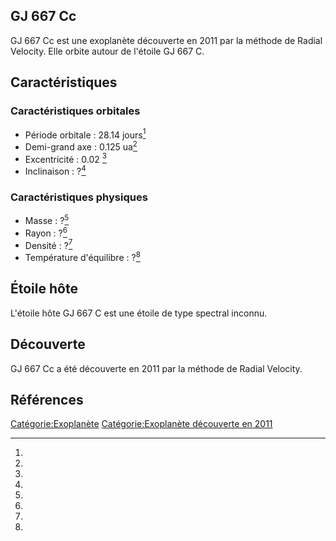 == GJ 667 Cc ==

{{Infobox Exoplanète
| nom = GJ 667 Cc
| image = 
| légende = 
| étoile = GJ 667 C
| constellation = 
| ascension_droite = 
| déclinaison = 
| distance = ?
| type_spectral = ?
| masse = ?<ref></ref>
| rayon = ?<ref></ref>
| densité = ?<ref></ref>
| gravité = ?<ref></ref>
| température = ?<ref></ref>
| période = 28.14 j<ref></ref>
| demi_grand_axe = 0.125 ua<ref></ref>
| excentricité = 0.02 <ref></ref>
| inclinaison = ?<ref></ref>
| méthode_découverte = Radial Velocity
| date_découverte = 2011
| statut = Confirmée
}}

GJ 667 Cc est une exoplanète découverte en 2011 par la méthode de Radial Velocity. Elle orbite autour de l'étoile GJ 667 C.

== Caractéristiques ==

=== Caractéristiques orbitales ===
* Période orbitale : 28.14 jours<ref></ref>
* Demi-grand axe : 0.125 ua<ref></ref>
* Excentricité : 0.02 <ref></ref>
* Inclinaison : ?<ref></ref>

=== Caractéristiques physiques ===
* Masse : ?<ref></ref>
* Rayon : ?<ref></ref>
* Densité : ?<ref></ref>
* Température d'équilibre : ?<ref></ref>

== Étoile hôte ==

{{Infobox Étoile
| nom = GJ 667 C
| image = 
| légende = 
| constellation = 
| ascension_droite = 
| déclinaison = 
| distance = ?
| type_spectral = ?
| magnitude_absolue = 
| magnitude_apparente = 
| masse = ?<ref></ref>
| rayon = ?<ref></ref>
| température = ?<ref></ref>
| métallicité = ?<ref></ref>
| âge = ?<ref></ref>
}}

L'étoile hôte GJ 667 C est une étoile de type spectral inconnu.

== Découverte ==

GJ 667 Cc a été découverte en 2011 par la méthode de Radial Velocity.

== Références ==
<references />

[[Catégorie:Exoplanète]]
[[Catégorie:Exoplanète découverte en 2011]]
